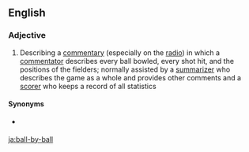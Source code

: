 ==English==

===Adjective===
{{en-adj|-}}

# {{lb|en|cricket}} Describing a [[commentary]] (especially on the [[radio]]) in which a [[commentator]] describes every ball bowled, every shot hit, and the positions of the fielders; normally assisted by a [[summarizer]] who describes the game as a whole and provides other comments and a [[scorer]] who keeps a record of all statistics

====Synonyms====
* {{l|en|play-by-play}} {{qualifier|US}}

[[ja:ball-by-ball]]